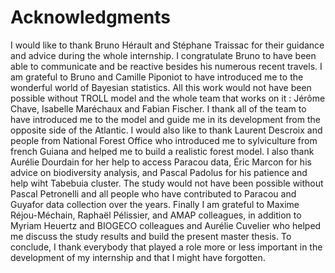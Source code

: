 # Acknowledgments {-}

I would like to thank Bruno Hérault and Stéphane Traissac for their guidance and advice during the whole internship. I congratulate Bruno to have been able to communicate and be reactive besides his numerous recent travels. I am grateful to Bruno and Camille Piponiot to have introduced me to the wonderful world of Bayesian statistics. All this work would not have been possible without TROLL model and the whole team that works on it : Jérôme Chave, Isabelle Maréchaux and Fabian Fischer. I thank all of the team to have introduced me to the model and guide me in its development from the opposite side of the Atlantic. I would also like to thank Laurent Descroix and people from National Forest Office who introduced me to sylviculture from french Guiana and helped me to build a realistic forest model. I also thank Aurélie Dourdain for her help to access Paracou data, Éric Marcon for his advice on biodiversity analysis, and Pascal Padolus for his patience and help wiht Tabebuia cluster. The study would not have been possible without Pascal Petronelli and all people who have contributed to Paracou and Guyafor data collection over the years. Finally I am grateful to Maxime Réjou-Méchain, Raphaël Pélissier, and AMAP colleagues, in addition to Myriam Heuertz and BIOGECO colleagues and Aurélie Cuvelier who helped me discuss the study results and build the present master thesis. To conclude, I thank everybody that played a role more or less important in the development of my internship and that I might have forgotten.
